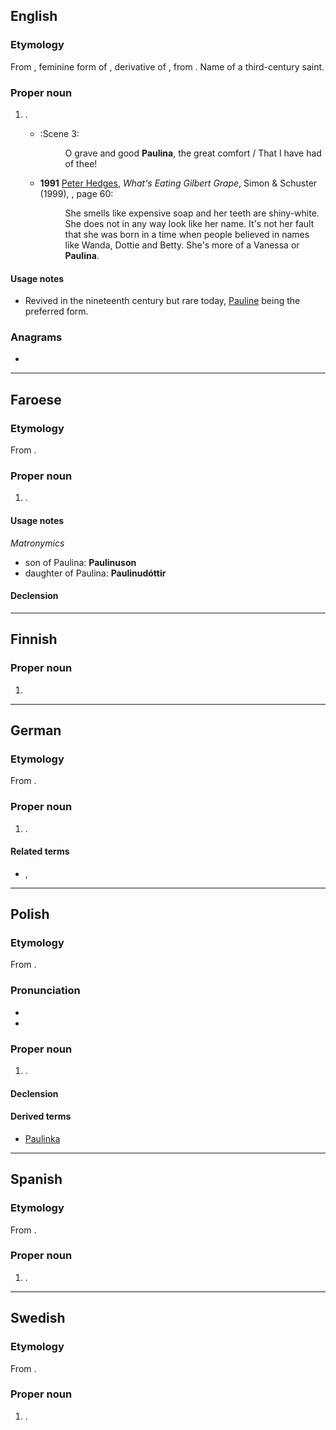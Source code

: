 {{also|Paulína|Paulīna}}
==English==

===Etymology===
From {{der|en|la|Paulina}}, feminine form of {{m|la|Paulinus}}, derivative of {{m|la|Paulus}}, from {{m|la|paulus||small}}. Name of a third-century saint.

===Proper noun===
{{en-proper noun}}

# {{given name|female|from=Latin}}.
#* {{RQ:Shakespeare Winter|V}}:Scene 3:
#*: O grave and good '''Paulina''', the great comfort / That I have had of thee!
#* '''1991''' [[w:Peter Hedges|Peter Hedges]], ''What's Eating Gilbert Grape'', Simon & Schuster (1999), {{ISBN|0671038540}}, page 60:
#*: She smells like expensive soap and her teeth are shiny-white. She does not in any way look like her name. It's not her fault that she was born in a time when people believed in names like Wanda, Dottie and Betty. She's more of a Vanessa or '''Paulina'''.

====Usage notes====
* Revived in the nineteenth century but rare today, [[Pauline]] being the preferred form.

===Anagrams===
* {{anagrams|en|Apulian|Paulian}}

----

==Faroese==

===Etymology===
From {{der|fo|la|Paulina}}.

===Proper noun===
{{head|fo|proper noun}}

# {{given name|female|lang=fo}}.

====Usage notes====
''Matronymics''
* son of Paulina: '''Paulinuson'''
* daughter of Paulina: '''Paulinudóttir'''

====Declension====
{{fo-decl-proper-noun-s-indef|Paulina|Paulinu|Paulinu|Paulinu}}

----

==Finnish==

===Proper noun===
{{head|fi|proper noun form}}

# {{fi-form of|case=essive|pl=singular|Pauli}}

----

==German==

===Etymology===
From {{etyl|la|de}} {{m|la|Paulina}}.

===Proper noun===
{{head|de|proper noun}}

# {{given name|female|lang=de}}.

====Related terms====
* {{l|de|Paula}}, {{l|de|Pauline}}

----

==Polish==

===Etymology===
From {{etyl|la|pl}} {{m|la|Paulina}}.

===Pronunciation===
* {{pl-IPA|/Paulina/|/Pa-ulina/}}
* {{audio|Pl-Paulina.ogg|Audio|lang=pl}}

===Proper noun===
{{pl-proper noun|f|m=Paweł}}

# {{given name|female|lang=pl}}.

====Declension====
{{pl-decl-noun-f|Pauli|n}}

====Derived terms====
* [[Paulinka]]

----

==Spanish==

===Etymology===
From {{etyl|la|es}} {{m|la|Paulina}}.

===Proper noun===
{{es-proper noun|f}}

# {{given name|female|lang=es}}.

----

==Swedish==

===Etymology===
From {{etyl|la|sv}} {{m|la|Paulina}}.

===Proper noun===
{{sv-proper noun|c}}

# {{given name|female|lang=sv}}.